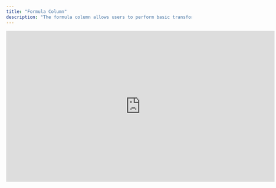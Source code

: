 ```yaml
---
title: "Formula Column"
description: "The formula column allows users to perform basic transformations column wise, enabling them to make the best out of their present data without spending unnecessary credits. The users can easily tag columns using the format : {{ @column }} when performing transformations or operations or using the format : @column when creating a placeholder for static content."
---
```


<iframe width="728" height="410" src="https://www.youtube-nocookie.com/embed/ZtC1e1WLKS8?si=Cd-NdP33aSYIrguc" title="YouTube video player" frameborder="0" allow="accelerometer; autoplay; clipboard-write; encrypted-media; gyroscope; picture-in-picture; web-share" referrerpolicy="strict-origin-when-cross-origin" allowfullscreen />

*The formulae mentioned are simply javascript inline scripts. To generate any other formulae one can just ask chatgpt to generate the same.*

> ***<u>Pro tip</u>** : You can use the below prompt for this:*
>```js
> Give me the inline JavaScript code for the use case mentioned below, 
> context: @column_name is the variable holding the string. 
> return format: I want the result in this format: {{ @column_name }}.operation based  on use case. example format: {{ @column_name }}.split(",")[0]
> use case: mention what you want to do here
> ```

# Operations based use cases

### 1. Split Full Name into First & Last Name

Sometimes you may come across a scenario where your prospect list only has the full name available as a data point, but while sending an outreach addressing the person as their full name might not sit right with you. In that case a simple formula can be employed to split the full name into separate first name and last name data points.

getting first name:

```js
      {{ @Full Name }}.split(" ")[0]
```

<img height="100" src="https://res.cloudinary.com/dbfzpmxn2/image/upload/v1733753357/Screenshot_2024-12-09_at_6.13.43_PM_hmlxp9.png" />

getting last name:

```js
      {{ @Full Name }}.split(" ")[1]
```

<img height="100" src="https://res.cloudinary.com/dbfzpmxn2/image/upload/v1733817225/Screenshot_2024-12-09_at_8.05.10_PM_ejfi9j.png" />

### 2. Find a specific technology from BuildWith Tech Stack

Our Tech Stack action tools provides a comprehensive list of technologies being employed by a company via buildwith but sometimes it may become tedious to find whether a specific technology is being used or not.

For this a simple formula can help you out(am checking is shopify is there or not):

```js
      {{ @Tech Stack }}.technologies.toLowerCase().includes("shopify") ? "yes" : "no"
```

<img height="100" src="https://res.cloudinary.com/dbfzpmxn2/image/upload/v1733817239/Screenshot_2024-12-10_at_1.22.56_PM_z5xhw2.png" />

### 3. Find the current experience from the Linkedin Enrichment

While users can use the add column button available next to all enrichments in any sales action tool. They can also write this from scratch.

Here's an example:

```js
      {{ @Linkedin Enrichment }}?.experiences[0].title + ' at ' + {{ @Linkedin Enrichment }}?.experiences[0].subtitle
      
```

# Content based use cases

### 1. Create Templatized Emails

Our formula columns also allows our user to create static mail templates, with an option to embed different aspects of the mail. Such as, icebreakers, salutations, signoffs etc.

check out the below example:

```js
      Hi @FirstName,

      @Icebreaker

      We are making strides in the outreach space, feel like getting on board?

      Best,
      Team Bitscale
```

<img height="100" src="https://res.cloudinary.com/dbfzpmxn2/image/upload/v1733817239/Screenshot_2024-12-09_at_8.50.29_PM_xxm95k.png" />

### 2. Appending two columns

Maybe you already have the first name and last name of 1000s of prospect available in your grid but your use case requires your to have their full name as well. While using a gpt mini across all these use cases may seem like an easy way out, for large grids that might not be the best scenario. So why not employ the trusty formula column for this?

you can easily append 2 or more columns using the formula below:

```js
    @FirstName + " " + @LastName
```

# Further crude formulae

<AccordionGroup>
  <Accordion icon="" title="String Concatenation">
    Concatenate multiple strings into one.

    ```js
    {{ @col1 }} + " " + str2
    {{ @col1 }}.concat(" ", str2)
    ```
  </Accordion>

  <Accordion icon="" title="String Splitting">
    Split a string into an array using a separator.

    ```js
    {{ @col1 }}.split(",") // Split by comma
    {{ @col1 }}.split(",")[n] // nth split starting from 0
    ```
  </Accordion>

  <Accordion icon="" title="String Trimming">
    Trim whitespace from the start and end of a string.

    ```js
    {{ @col1 }}.trim() // Trim spaces from start and end
    ```
  </Accordion>

  <Accordion icon="" title="String Length">
    Get the length of a string.

    ```js
    {{ @col1 }}.length
    ```
  </Accordion>

  <Accordion icon="" title="Convert to Uppercase/Lowercase">
    Convert a string to uppercase or lowercase.

    ```js
    {{ @col1 }}.toUpperCase()
    {{ @col1 }}.toLowerCase()
    ```
  </Accordion>

  <Accordion icon="" title="Replace Substring">
    Replace part of a string with another string.

    ```js
    {{ @col1 }}.replace("oldSubstring", "newSubstring")
    ```
  </Accordion>

  <Accordion icon="" title="Extract Substring">
    Extract a substring from a string using start and end indices.

    ```js
    {{ @col1 }}.substring(5, 10) // Extract characters from index 5 to 10
    ```
  </Accordion>

  <Accordion icon="" title="Repeat a String">
    Repeat a string multiple times.

    ```js
    {{ @col1 }}.repeat(3) // Repeat {{ @col1 }} three times
    ```
  </Accordion>

  <Accordion icon="" title="Reverse a String">
    Reverse a string by splitting it into an array, reversing it, and then joining it back together.

    ```js
    {{ @col1 }}.split("").reverse().join("")
    ```
  </Accordion>

  <Accordion icon="" title="Extract Character at Specific Index">
    Get a character at a specific index of a string.

    ```js
    {{ @col1 }}.charAt(3) // Get character at index 3
    ```
  </Accordion>

  <Accordion icon="" title="Find Index of Substring">
    Find the index of a specific substring.

    ```js
    {{ @col1 }}.indexOf("substring")
    ```
  </Accordion>

  <Accordion icon="" title="Pad Start/End">
    Add padding to the start or end of a string to reach a specified length.

    ```js
    {{ @col1 }}.padStart(10, "0") // Pads with zeros at the start
    {{ @col1 }}.padEnd(10, ".") // Pads with periods at the end
    ```
  </Accordion>

  <Accordion icon="" title="Convert String to Array of Characters">
    Convert a string into an array of characters.

    ```js
    Array.from({{ @col1 }})
    ```
  </Accordion>

  <Accordion icon="" title="Check if String is Empty">
    Check if a string is empty (or just contains whitespace).

    ```js
    {{ @col1 }}.trim() === ""
    ```
  </Accordion>
</AccordionGroup>
